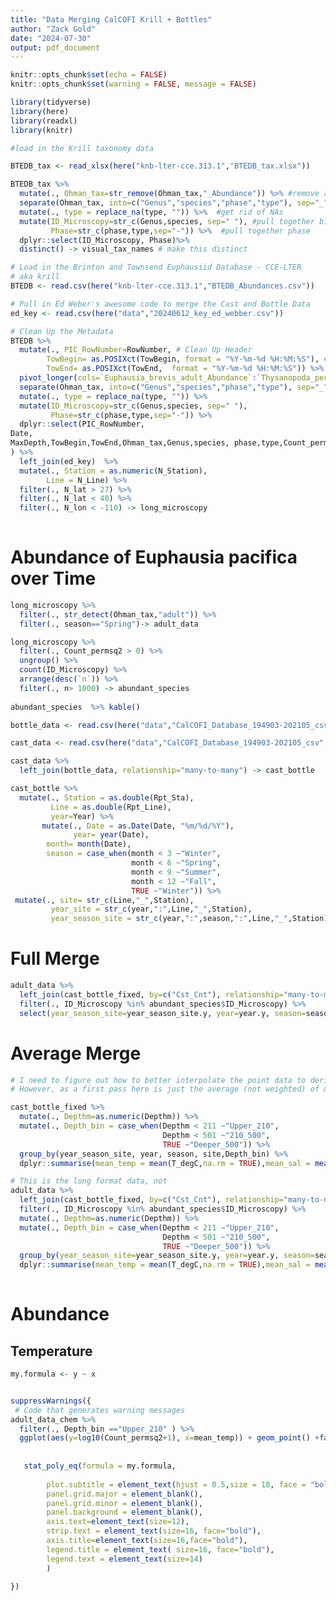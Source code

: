 ```yaml
---
title: "Data Merging CalCOFI Krill + Bottles"
author: "Zack Gold"
date: "2024-07-30"
output: pdf_document
---
```


```r
knitr::opts_chunk$set(echo = FALSE)
knitr::opts_chunk$set(warning = FALSE, message = FALSE) 

```

```r
library(tidyverse)
library(here)
library(readxl)
library(knitr)

```

```r
#load in the Krill taxonomy data

BTEDB_tax <- read_xlsx(here("knb-lter-cce.313.1","BTEDB_tax.xlsx")) 

BTEDB_tax %>% 
  mutate(., Ohman_tax=str_remove(Ohman_tax,"_Abundance")) %>% #remove abundance tag
  separate(Ohman_tax, into=c("Genus","species","phase","type"), sep="_") %>%  #split name into components
  mutate(., type = replace_na(type, "")) %>%  #get rid of NAs
  mutate(ID_Microscopy=str_c(Genus,species, sep=" "), #pull together binomial name
         Phase=str_c(phase,type,sep="-")) %>%  #pull together phase
  dplyr::select(ID_Microscopy, Phase)%>%  
  distinct() -> visual_tax_names # make this distinct 
```

```r
# Load in the Brinton and Townsend Euphausiid Database - CCE-LTER
# aka krill
BTEDB <- read.csv(here("knb-lter-cce.313.1","BTEDB_Abundances.csv"))

# Pull in Ed Weber's awesome code to merge the Cast and Bottle Data
ed_key <- read.csv(here("data","20240612_key_ed_webber.csv"))

# Clean Up the Metadata
BTEDB %>%
  mutate(., PIC_RowNumber=RowNumber, # Clean Up Header
        TowBegin= as.POSIXct(TowBegin, format = "%Y-%m-%d %H:%M:%S"), # Fix Times
        TowEnd= as.POSIXct(TowEnd,  format = "%Y-%m-%d %H:%M:%S")) %>% # Fix Times
  pivot_longer(cols=`Euphausia_brevis_adult_Abundance`:`Thysanopoda_pectinata_juvenile_Abundance`,names_to = "Ohman_tax", values_to = "Count_permsq2") %>% 
  separate(Ohman_tax, into=c("Genus","species","phase","type"), sep="_", remove = F) %>% 
  mutate(., type = replace_na(type, "")) %>% 
  mutate(ID_Microscopy=str_c(Genus,species, sep=" "), 
         Phase=str_c(phase,type,sep="-")) %>% 
  dplyr::select(PIC_RowNumber,
Date,
MaxDepth,TowBegin,TowEnd,Ohman_tax,Genus,species, phase,type,Count_permsq2,ID_Microscopy,Phase
) %>% 
  left_join(ed_key)  %>% 
  mutate(., Station = as.numeric(N_Station),
        Line = N_Line) %>% 
  filter(., N_lat > 27) %>% 
  filter(., N_lat < 40) %>% 
  filter(., N_lon < -110) -> long_microscopy
  
```


# Abundance of Euphausia pacifica over Time

```r

long_microscopy %>% 
  filter(., str_detect(Ohman_tax,"adult")) %>% 
  filter(., season=="Spring")-> adult_data

long_microscopy %>% 
  filter(., Count_permsq2 > 0) %>% 
  ungroup() %>% 
  count(ID_Microscopy) %>% 
  arrange(desc(`n`)) %>% 
  filter(., n> 1000) -> abundant_species
  
abundant_species  %>% kable()

```
<div style="page-break-after: always; visibility: hidden"> 
\pagebreak 
</div>

```r

bottle_data <- read.csv(here("data","CalCOFI_Database_194903-202105_csv","194903-202105_Bottle.csv"), header = T,check.names = F) #CTD bottle data

cast_data <- read.csv(here("data","CalCOFI_Database_194903-202105_csv","194903-202105_Cast.csv"), header = T,check.names = F) #CTD Cast data

cast_data %>% 
  left_join(bottle_data, relationship="many-to-many") -> cast_bottle

cast_bottle %>% 
  mutate(., Station = as.double(Rpt_Sta),
         Line = as.double(Rpt_Line),
         year=Year) %>% 
       mutate(., Date = as.Date(Date, "%m/%d/%Y"),
              year= year(Date),
        month= month(Date),
        season = case_when(month < 3 ~"Winter",
                           month < 6 ~"Spring",
                           month < 9 ~"Summer",
                           month < 12 ~"Fall",
                           TRUE ~"Winter")) %>% 
 mutate(., site= str_c(Line,"_",Station),
         year_site = str_c(year,":",Line,"_",Station),
         year_season_site = str_c(year,":",season,":",Line,"_",Station)) -> cast_bottle_fixed

```

# Full Merge
```r
adult_data %>% 
  left_join(cast_bottle_fixed, by=c("Cst_Cnt"), relationship="many-to-many") %>% 
  filter(., ID_Microscopy %in% abundant_species$ID_Microscopy) %>% 
  select(year_season_site=year_season_site.y, year=year.y, season=season.y, site=site.y, ID_Microscopy,Count_permsq2,T_degC, O2ml_L,O2Sat,Depthm, Lat_Dec,Lon_Dec)-> adult_data_chem_full


```

# Average Merge

```r

# I need to figure out how to better interpolate the point data to derive metrics of habitat compression to make a weighted regression of metrics
# However, as a first pass here is just the average (not weighted) of measured variables. This is a bad way to do this, but it is an easy way to do this.

cast_bottle_fixed %>% 
  mutate(., Depthm=as.numeric(Depthm)) %>% 
  mutate(., Depth_bin = case_when(Depthm < 211 ~"Upper_210",
                                  Depthm < 501 ~"210_500",
                                  TRUE ~"Deeper_500")) %>% 
  group_by(year_season_site, year, season, site,Depth_bin) %>% 
  dplyr::summarise(mean_temp = mean(T_degC,na.rm = TRUE),mean_sal = mean(Salnty,na.rm = TRUE),mean_O2ml_L = mean(O2ml_L,na.rm = TRUE),mean_O2Sat = mean(O2Sat,na.rm = TRUE)) -> mean_bottle_Data

# This is the long format data, not
adult_data %>% 
  left_join(cast_bottle_fixed, by=c("Cst_Cnt"), relationship="many-to-many") %>% 
  filter(., ID_Microscopy %in% abundant_species$ID_Microscopy) %>% 
  mutate(., Depthm=as.numeric(Depthm)) %>% 
  mutate(., Depth_bin = case_when(Depthm < 211 ~"Upper_210",
                                  Depthm < 501 ~"210_500",
                                  TRUE ~"Deeper_500")) %>% 
  group_by(year_season_site=year_season_site.y, year=year.y, season=season.y, site=site.y,Depth_bin, ID_Microscopy,Count_permsq2) %>% 
  dplyr::summarise(mean_temp = mean(T_degC,na.rm = TRUE),mean_sal = mean(Salnty,na.rm = TRUE),mean_O2ml_L = mean(O2ml_L,na.rm = TRUE),mean_O2Sat = mean(O2Sat,na.rm = TRUE), Count_permsq2=mean(Count_permsq2))-> adult_data_chem
  
```



# Abundance

## Temperature

```r

my.formula <- y ~ x


suppressWarnings({ 
 # Code that generates warning messages 
adult_data_chem %>% 
  filter(., Depth_bin =="Upper_210" ) %>% 
  ggplot(aes(y=log10(Count_permsq2+1), x=mean_temp)) + geom_point() +facet_wrap(ID_Microscopy~., scales = "free") +   geom_smooth(method = "lm") + stat_poly_eq(formula = my.formula,                                                                                                        aes(label = paste0("atop(", ..eq.label.., ",", ..rr.label.. , ")")),
                                                                                                                                size = 2.5, label.x.npc = "right" ,rr.digits = 2,coef.digits = 3,p.digits=2, label.y.npc = 0.9,
                                                                                                                                 parse = TRUE) +
   stat_poly_eq(formula = my.formula,                                                                                                        aes(label = paste0(..p.value.label..)), size = 2.5, label.x.npc = 0.84 ,rr.digits = 2,coef.digits = 3,p.digits=2, label.y.npc = 0.7,
                                                                                                                                 parse = TRUE)+xlab("Average Temperature Upper 210m") + ylab("log10(Count per m^2+1)") +theme(plot.title = element_text(size = 20, face = "bold"),
        plot.subtitle = element_text(hjust = 0.5,size = 18, face = "bold"),
        panel.grid.major = element_blank(), 
        panel.grid.minor = element_blank(),
        panel.background = element_blank(), 
        axis.text=element_text(size=12), 
        strip.text = element_text(size=16, face="bold"), 
        axis.title=element_text(size=16,face="bold"),
        legend.title = element_text( size=16, face="bold"),
        legend.text = element_text(size=14)
        ) 

}) 
```



